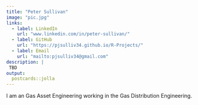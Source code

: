```yaml
---
title: "Peter Sullivan"
image: "pic.jpg"
links:
  - label: LinkedIn
    url: "www.linkedin.com/in/peter-sullivan/"
  - label: GitHub
    url: "https://pjsulliv34.github.io/R-Projects/"
  - label: Email
    url: "mailto:pjsulliv34@gmail.com"
description: |
 TBD
output:
  postcards::jolla
---
```


I am an Gas Asset Engineering working in the Gas Distribution Engineering.
